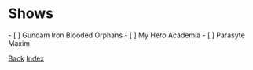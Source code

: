 
= Shows =
- [ ] Gundam Iron Blooded Orphans
- [ ] My Hero Academia
- [ ] Parasyte Maxim






[[./main|Back]]
[[../index|Index]]
